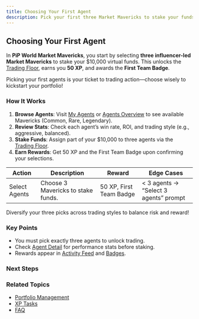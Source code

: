 ```yaml
---
title: Choosing Your First Agent
description: Pick your first three Market Mavericks to stake your funds and earn XP and a badge
---
```



## Choosing Your First Agent

In **PiP World Market Mavericks**, you start by selecting **three influencer-led Market Mavericks** to stake your $10,000 virtual funds. This unlocks the [Trading Floor](/docs/agents/trading-floor), earns you **50 XP**, and awards the **First Team Badge**.

<Callout type="info">
  Picking your first agents is your ticket to trading action—choose wisely to kickstart your portfolio!
</Callout>

### How It Works

1. **Browse Agents**: Visit [My Agents](/docs/agents/my-agents) or [Agents Overview](/docs/agents/overview) to see available Mavericks (Common, Rare, Legendary).
2. **Review Stats**: Check each agent’s win rate, ROI, and trading style (e.g., aggressive, balanced).
3. **Stake Funds**: Assign part of your $10,000 to three agents via the [Trading Floor](/docs/agents/trading-floor).
4. **Earn Rewards**: Get 50 XP and the First Team Badge upon confirming your selections.

| Action | Description | Reward | Edge Cases |
|--------|-------------|--------|------------|
| Select Agents | Choose 3 Mavericks to stake funds. | 50 XP, First Team Badge | < 3 agents → “Select 3 agents” prompt |

<Callout type="warn">
  Diversify your three picks across trading styles to balance risk and reward!
</Callout>

### Key Points
- You must pick exactly three agents to unlock trading.
- Check [Agent Detail](/docs/agents/agent-detail) for performance stats before staking.
- Rewards appear in [Activity Feed](/docs/dashboard/activity-feed) and [Badges](/docs/progression/badges).

### Next Steps
<Cards>
  <Card title="📚 Agents Overview" href="/docs/agents/overview" description="Learn about Market Mavericks." />
  <Card title="🚀 Trading Floor" href="/docs/agents/trading-floor" description="Start staking and trading." />
  <Card title="🏆 Badges" href="/docs/progression/badges" description="View your First Team Badge." />
</Cards>

### Related Topics
- [Portfolio Management](/docs/dashboard/portfolio-management)
- [XP Tasks](/docs/progression/xp-tasks)
- [FAQ](/docs/advanced/faq)